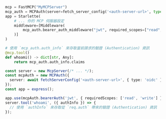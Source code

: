 
<Tabs groupId="sdk">

<TabItem value="python" label="Python">

```python
mcp = FastMCP("MyMCPServer")
mcp_auth = MCPAuth(server=fetch_server_config('<auth-server-url>', type=AuthServerType.OIDC))
app = Starlette(
    # ... 你的 MCP 伺服器設定
    middleware=[Middleware(
        mcp_auth.bearer_auth_middleware("jwt", required_scopes=["read", "write"])
    )]
)

# 使用 `mcp_auth.auth_info` 來存取當前請求的驗證 (Authentication) 資訊
@mcp.tool()
def whoami() -> dict[str, Any]:
    return mcp_auth.auth_info.claims
```

</TabItem>
<TabItem value="node" label="Node.js">

```ts
const server = new McpServer(/* ... */);
const mcpAuth = new MCPAuth({
  server: await fetchServerConfig('<auth-server-url>', { type: 'oidc' }),
});
const app = express();

app.use(mcpAuth.bearerAuth('jwt', { requiredScopes: ['read', 'write'] }));
server.tool('whoami', ({ authInfo }) => {
  // 使用 `authInfo` 來存取從 `req.auth` 帶來的驗證 (Authentication) 資訊
});
```

</TabItem>
</Tabs>
